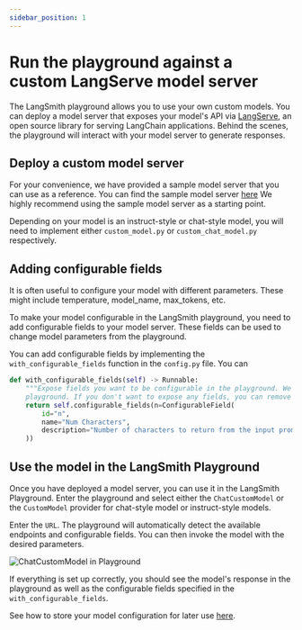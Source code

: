 ```yaml
---
sidebar_position: 1
---
```


# Run the playground against a custom LangServe model server

The LangSmith playground allows you to use your own custom models. You can deploy a model server that exposes your model's API via [LangServe](https://github.com/langchain-ai/langserve), an open source library for serving LangChain applications.
Behind the scenes, the playground will interact with your model server to generate responses.

## Deploy a custom model server

For your convenience, we have provided a sample model server that you can use as a reference. You can find the sample model server [here](https://github.com/langchain-ai/langsmith-model-server)
We highly recommend using the sample model server as a starting point.

Depending on your model is an instruct-style or chat-style model, you will need to implement either `custom_model.py` or `custom_chat_model.py` respectively.

## Adding configurable fields

It is often useful to configure your model with different parameters. These might include temperature, model_name, max_tokens, etc.

To make your model configurable in the LangSmith playground, you need to add configurable fields to your model server. These fields can be used to change model parameters from the playground.

You can add configurable fields by implementing the `with_configurable_fields` function in the `config.py` file. You can

```python
def with_configurable_fields(self) -> Runnable:
    """Expose fields you want to be configurable in the playground. We will automatically expose these to the
    playground. If you don't want to expose any fields, you can remove this method."""
    return self.configurable_fields(n=ConfigurableField(
        id="n",
        name="Num Characters",
        description="Number of characters to return from the input prompt.",
    ))
```

## Use the model in the LangSmith Playground

Once you have deployed a model server, you can use it in the LangSmith Playground. Enter the playground and select either the `ChatCustomModel` or the `CustomModel` provider for chat-style model or instruct-style models.

Enter the `URL`. The playground will automatically detect the available endpoints and configurable fields. You can then invoke the model with the desired parameters.

![ChatCustomModel in Playground](./static//playground_custom_model.png)

If everything is set up correctly, you should see the model's response in the playground as well as the configurable fields specified in the `with_configurable_fields`.

See how to store your model configuration for later use [here](./save_model_configuration).
